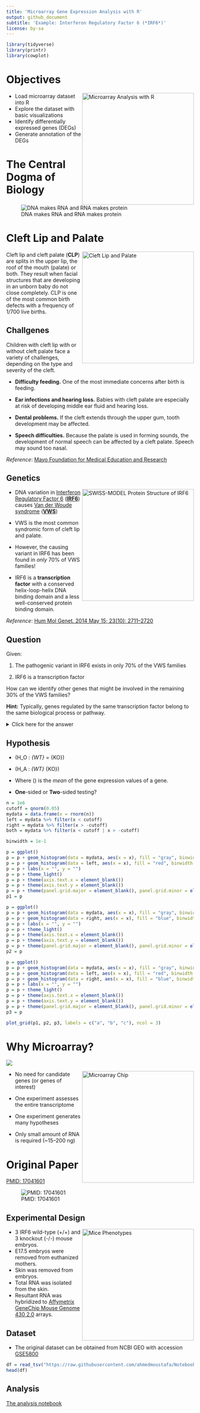 ```yaml
---
title: 'Microarray Gene Expression Analysis with R'
output: github_document
subtitle: 'Example: Interferon Regulatory Factor 6 (*IRF6*)'
license: by-sa
---
```



```r
library(tidyverse)
library(printr)
library(cowplot)
```

# Objectives

<img align="right" src="images/title.png" width="300px" title="Microarray Analysis with R">

- Load microarray dataset into R
- Explore the dataset with basic visualizations
- Identify differentially expressed genes (DEGs)
- Generate annotation of the DEGs

# The Central Dogma of Biology
![DNA makes RNA and RNA makes protein](https://raw.githubusercontent.com/ahmedmoustafa/Notebooks/master/Irf6/images/dogma.png "The Central Dogma of Biology")

# Cleft Lip and Palate

<img style="float: right;" src="images/cleft.jpg" width="300px" title="Cleft Lip and Palate">

Cleft lip and cleft palate (**CLP**) are splits in the upper lip, the roof of the mouth (palate) or both. They result when facial structures that are developing in an unborn baby do not close completely. CLP is one of the most common birth defects with a frequency of 1/700 live births.

## Challgenes

Children with cleft lip with or without cleft palate face a variety of challenges, depending on the type and severity of the cleft.

- **Difficulty feeding.** One of the most immediate concerns after birth is feeding.

- **Ear infections and hearing loss.** Babies with cleft palate are especially at risk of developing middle ear fluid and hearing loss.

- **Dental problems.** If the cleft extends through the upper gum, tooth development may be affected.

- **Speech difficulties.** Because the palate is used in forming sounds, the development of normal speech can be affected by a cleft palate. Speech may sound too nasal.

*Reference*: [Mayo Foundation for Medical Education and Research](https://www.mayoclinic.org/diseases-conditions/cleft-palate/symptoms-causes/syc-20370985)

## Genetics

<a href="https://swissmodel.expasy.org/repository/uniprot/O14896" title="SWISS-MODEL Protein Structure of IRF6"><img style="float: right;" src="images/structure.png" width="300px" title="SWISS-MODEL Protein Structure of IRF6"></a>

- DNA variation in [Interferon Regulatory Factor 6](https://en.wikipedia.org/wiki/IRF6) ([**IRF6**](https://en.wikipedia.org/wiki/IRF6)) causes [Van der Woude syndrome](https://en.wikipedia.org/wiki/Van_der_Woude_syndrome) ([**VWS**](https://en.wikipedia.org/wiki/Van_der_Woude_syndrome))

- VWS is the most common syndromic form of cleft lip and palate.

- However, the causing variant in IRF6 has been found in *only* 70% of VWS families!

- IRF6 is a **transcription factor** with a conserved helix-loop-helix DNA binding domain and a less well-conserved protein binding domain. 

*Reference*: [Hum Mol Genet. 2014 May 15; 23(10): 2711–2720](http://doi.org/10.1093/hmg/ddt664)

## Question

Given:

1. The pathogenic variant in IRF6 exists in only 70% of the VWS families

2. IRF6 is a transcription factor

How can we identify other genes that might be involved in the remaining 30% of the VWS families?

**Hint:** Typically, genes regulated by the same transcription factor belong to the same biological process or pathway.

<details>
  <summary>Click here for the answer</summary>
By comparing the gene expression patterns between wild-type (functional) **Irf6** and knockout (non-functional) **Irf6**, it will be possible to identify genes that are regulated (targeted) by **Irf6**.
</details>

## Hypothesis

- \(H_O : \mu_{WT} = \mu_{KO}\)

- \(H_A : \mu_{WT} \ne \mu_{KO}\)

- Where \(\mu\) is the *mean* of the gene expression values of a gene.

- **One**-sided or **Two**-sided testing?

```r
n = 1e6
cutoff = qnorm(0.05)
mydata = data.frame(x = rnorm(n))
left = mydata %>% filter(x < cutoff)
right = mydata %>% filter(x > -cutoff)
both = mydata %>% filter(x < cutoff | x > -cutoff)

binwidth = 1e-1

p = ggplot()
p = p + geom_histogram(data = mydata, aes(x = x), fill = "gray", binwidth = binwidth)
p = p + geom_histogram(data = left, aes(x = x), fill = "red", binwidth = binwidth)
p = p + labs(x = "", y = "")
p = p + theme_light()
p = p + theme(axis.text.x = element_blank())
p = p + theme(axis.text.y = element_blank())
p = p + theme(panel.grid.major = element_blank(), panel.grid.minor = element_blank())
p1 = p

p = ggplot()
p = p + geom_histogram(data = mydata, aes(x = x), fill = "gray", binwidth = binwidth)
p = p + geom_histogram(data = right, aes(x = x), fill = "blue", binwidth = binwidth)
p = p + labs(x = "", y = "")
p = p + theme_light()
p = p + theme(axis.text.x = element_blank())
p = p + theme(axis.text.y = element_blank())
p = p + theme(panel.grid.major = element_blank(), panel.grid.minor = element_blank())
p2 = p

p = ggplot()
p = p + geom_histogram(data = mydata, aes(x = x), fill = "gray", binwidth = binwidth)
p = p + geom_histogram(data = left, aes(x = x), fill = "red", binwidth = binwidth)
p = p + geom_histogram(data = right, aes(x = x), fill = "blue", binwidth = binwidth)
p = p + labs(x = "", y = "")
p = p + theme_light()
p = p + theme(axis.text.x = element_blank())
p = p + theme(axis.text.y = element_blank())
p = p + theme(panel.grid.major = element_blank(), panel.grid.minor = element_blank())
p3 = p

plot_grid(p1, p2, p3, labels = c("a", "b", "c"), ncol = 3)
```

# Why Microarray?

![](images/one-does-not-simply.jpg)


<img style="float: right;" src="images/chip.jpg" width="300px" title="Microarray Chip">

- No need for candidate genes (or genes of interest)

- One experiment assesses the entire transcriptome

- One experiment generates many hypotheses

- Only small amount of RNA is required (~15–200 ng)


# Original Paper

[PMID: 17041601](https://pubmed.ncbi.nlm.nih.gov/17041601/)

![PMID: 17041601](images/pmid17041601.png)

## Experimental Design

<img style="float: right;" src="images/mice.png" width="300px" title="Mice Phenotypes">

- 3 IRF6 wild-type (+/+) and 3 knockout (-/-) mouse embryos.
- E17.5 embryos were removed from euthanized mothers.
- Skin was removed from embryos.
- Total RNA was isolated from the skin.
- Resultant RNA was hybridized to [Affymetrix GeneChip Mouse Genome 430 2.0](https://www.thermofisher.com/order/catalog/product/900497#/900497) arrays.

## Dataset

- The original dataset can be obtained from NCBI GEO with accession [GSE5800](https://www.ncbi.nlm.nih.gov/geo/query/acc.cgi?acc=GSE5800)

```r
df = read_tsv("https://raw.githubusercontent.com/ahmedmoustafa/Notebooks/master/Irf6/Irf6.tsv")[1:4,]
head(df)
```

## Analysis

[The analysis notebook](https://github.com/ahmedmoustafa/Notebooks/blob/master/Irf6/Irf6.md)
